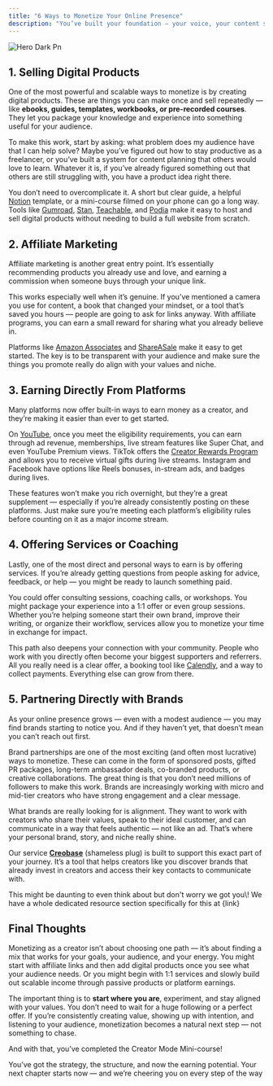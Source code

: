 ```yaml
---
title: "6 Ways to Monetize Your Online Presence"
description: "You’ve built your foundation — your voice, your content strategy, and your creative process — and now it’s time to talk about what many creators are most curious about: how do I actually make money from this?"
---
```


![Hero Dark Pn](/images/hero-dark.png)

## **1. Selling Digital Products**

One of the most powerful and scalable ways to monetize is by creating digital products. These are things you can make once and sell repeatedly — like **ebooks, guides, templates, workbooks, or pre-recorded courses**. They let you package your knowledge and experience into something useful for your audience.

To make this work, start by asking: what problem does my audience have that I can help solve? Maybe you’ve figured out how to stay productive as a freelancer, or you’ve built a system for content planning that others would love to learn. Whatever it is, if you’ve already figured something out that others are still struggling with, you have a product idea right there.

You don’t need to overcomplicate it. A short but clear guide, a helpful [Notion](https://www.notion.com/) template, or a mini-course filmed on your phone can go a long way. Tools like [Gumroad](https://gumroad.com/), [Stan](https://www.stan.store/), [Teachable](https://teachable.com/), and [Podia](https://www.podia.com/) make it easy to host and sell digital products without needing to build a full website from scratch.

## **2. Affiliate Marketing**

Affiliate marketing is another great entry point. It’s essentially recommending products you already use and love, and earning a commission when someone buys through your unique link.

This works especially well when it’s genuine. If you’ve mentioned a camera you use for content, a book that changed your mindset, or a tool that’s saved you hours — people are going to ask for links anyway. With affiliate programs, you can earn a small reward for sharing what you already believe in.

Platforms like [Amazon Associates](https://affiliate-program.amazon.com/) and [ShareASale](https://www.shareasale.com/info/) make it easy to get started. The key is to be transparent with your audience and make sure the things you promote really do align with your values and niche.

## **3. Earning Directly From Platforms**

Many platforms now offer built-in ways to earn money as a creator, and they’re making it easier than ever to get started.

On [YouTube](https://www.youtube.com/creators/partner-program/), once you meet the eligibility requirements, you can earn through ad revenue, memberships, live stream features like Super Chat, and even YouTube Premium views. TikTok offers the [Creator Rewards Program](https://www.tiktok.com/creator-academy/en/article/creator-rewards-program) and allows you to receive virtual gifts during live streams. Instagram and Facebook have options like Reels bonuses, in-stream ads, and badges during lives.

These features won’t make you rich overnight, but they’re a great supplement — especially if you’re already consistently posting on these platforms. Just make sure you’re meeting each platform’s eligibility rules before counting on it as a major income stream.

## **4. Offering Services or Coaching**

Lastly, one of the most direct and personal ways to earn is by offering services. If you’re already getting questions from people asking for advice, feedback, or help — you might be ready to launch something paid.

You could offer consulting sessions, coaching calls, or workshops. You might package your experience into a 1:1 offer or even group sessions. Whether you’re helping someone start their own brand, improve their writing, or organize their workflow, services allow you to monetize your time in exchange for impact.

This path also deepens your connection with your community. People who work with you directly often become your biggest supporters and referrers. All you really need is a clear offer, a booking tool like [Calendly](https://calendly.com/), and a way to collect payments. Everything else can grow from there.

## **5. Partnering Directly with Brands**

As your online presence grows — even with a modest audience — you may find brands starting to notice you. And if they haven’t yet, that doesn’t mean you can’t reach out first.

Brand partnerships are one of the most exciting (and often most lucrative) ways to monetize. These can come in the form of sponsored posts, gifted PR packages, long-term ambassador deals, co-branded products, or creative collaborations. The great thing is that you don’t need millions of followers to make this work. Brands are increasingly working with micro and mid-tier creators who have strong engagement and a clear message.

What brands are really looking for is alignment. They want to work with creators who share their values, speak to their ideal customer, and can communicate in a way that feels authentic — not like an ad. That’s where your personal brand, story, and niche really shine.

Our service [**Creobase**](https://creobase.com) (shameless plug) is built to support this exact part of your journey. It’s a tool that helps creators like you discover brands that already invest in creators and access their key contacts to communicate with. 

<Tip>
  This might be daunting to even think about but don't worry we got you\! We have a whole dedicated resource section specifically for this at {link}
</Tip>

## **Final Thoughts**

Monetizing as a creator isn’t about choosing one path — it’s about finding a mix that works for your goals, your audience, and your energy. You might start with affiliate links and then add digital products once you see what your audience needs. Or you might begin with 1:1 services and slowly build out scalable income through passive products or platform earnings.

The important thing is to **start where you are**, experiment, and stay aligned with your values. You don’t need to wait for a huge following or a perfect offer. If you’re consistently creating value, showing up with intention, and listening to your audience, monetization becomes a natural next step — not something to chase.

And with that, you’ve completed the Creator Mode Mini-course\!

You’ve got the strategy, the structure, and now the earning potential. Your next chapter starts now — and we’re cheering you on every step of the way <Icon icon="heart" iconType="solid" color="#db00b0" />